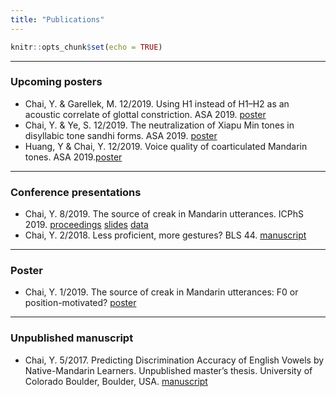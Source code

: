 ```yaml
---
title: "Publications"
---
```

```r
knitr::opts_chunk$set(echo = TRUE)

```

***

### Upcoming posters

* Chai, Y. & Garellek, M. 12/2019. Using H1 instead of H1–H2 as an acoustic correlate of glottal constriction. ASA 2019. [poster](file/Chai_Garellek_ASA_F2019.pdf)
* Chai, Y. & Ye, S. 12/2019. The neutralization of Xiapu Min tones in disyllabic tone sandhi forms. ASA 2019. [poster](file/Chai_ASA_F2019_print.pdf)
* Huang, Y & Chai, Y. 12/2019. Voice quality of coarticulated Mandarin tones. ASA 2019.[poster](file/Huang_Chai_ASA_F2019_print.pdf)


***

### Conference presentations

* Chai, Y. 8/2019. The source of creak in Mandarin utterances. ICPhS 2019. [proceedings](file/proceeding_icphs2019_yc.pdf) [slides](file/slides_icphs2019_yc.pdf) [data](https://doi.org/10.17605/OSF.IO/XR8D7)
* Chai, Y. 2/2018. Less proficient, more gestures? BLS 44. [manuscript](file/manuscript_bls_yc.pdf)


***

### Poster
* Chai, Y. 1/2019. The source of creak in Mandarin utterances: F0 or position-motivated? [poster](file/poster_lsa2019_yc.pdf)

***

### Unpublished manuscript
* Chai, Y. 5/2017. Predicting Discrimination Accuracy of English Vowels by Native-Mandarin Learners. Unpublished master's thesis. University of Colorado Boulder, Boulder, USA. [manuscript](file/ma_thesis_yc.pdf)


